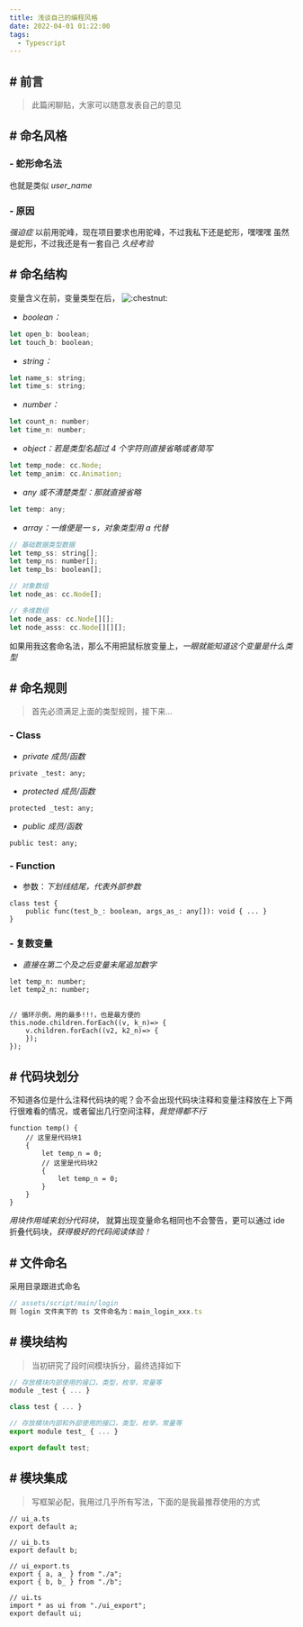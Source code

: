 ```yaml
---
title: 浅谈自己的编程风格
date: 2022-04-01 01:22:00
tags:
  - Typescript
---
```


## # 前言

> 此篇闲聊贴，大家可以随意发表自己的意见

## # 命名风格

### - 蛇形命名法

也就是类似 _user_name_

### - 原因

_强迫症_
以前用驼峰，现在项目要求也用驼峰，不过我私下还是蛇形，嘿嘿嘿
虽然是蛇形，不过我还是有一套自己 _久经考验_

## # 命名结构

变量含义在前，变量类型在后， <img src="https://forum.cocos.org/images/emoji/twitter/chestnut.png?v=9" title=":chestnut:" class="emoji" alt=":chestnut:"/>

- _boolean：_

```javascript
let open_b: boolean;
let touch_b: boolean;
```

- _string：_

```javascript
let name_s: string;
let time_s: string;
```

- _number：_

```javascript
let count_n: number;
let time_n: number;
```

- _object：若是类型名超过 4 个字符则直接省略或者简写_

```javascript
let temp_node: cc.Node;
let temp_anim: cc.Animation;
```

- _any 或不清楚类型：那就直接省略_

```javascript
let temp: any;
```

- _array：一维便是一 s，对象类型用 a 代替_

```javascript
// 基础数据类型数据
let temp_ss: string[];
let temp_ns: number[];
let temp_bs: boolean[];

// 对象数组
let node_as: cc.Node[];

// 多维数组
let node_ass: cc.Node[][];
let node_asss: cc.Node[][][];
```

如果用我这套命名法，那么不用把鼠标放变量上，_一眼就能知道这个变量是什么类型_

## # 命名规则

> 首先必须满足上面的类型规则，接下来…

### - Class

- _private 成员/函数_

```auto
private _test: any;
```

- _protected 成员/函数_

```auto
protected _test: any;
```

- _public 成员/函数_

```auto
public test: any;
```

### - Function

- 参数：_下划线结尾，代表外部参数_

```auto
class test {
    public func(test_b_: boolean, args_as_: any[]): void { ... }
}
```

### - 复数变量

- _直接在第二个及之后变量末尾追加数字_

```auto
let temp_n: number;
let temp2_n: number;


// 循环示例，用的最多!!!，也是最方便的
this.node.children.forEach((v, k_n)=> {
    v.children.forEach((v2, k2_n)=> {
    });
});
```

## # 代码块划分

不知道各位是什么注释代码块的呢？会不会出现代码块注释和变量注释放在上下两行很难看的情况，或者留出几行空间注释，_我觉得都不行_

```auto
function temp() {
    // 这里是代码块1
    {
        let temp_n = 0;
        // 这里是代码块2
        {
            let temp_n = 0;
        }
    }
}
```

_用块作用域来划分代码块_， 就算出现变量命名相同也不会警告，更可以通过 ide 折叠代码块，_获得极好的代码阅读体验！_

## # 文件命名

采用目录跟进式命名

```javascript
// assets/script/main/login
则 login 文件夹下的 ts 文件命名为：main_login_xxx.ts
```

## # 模块结构

> 当初研究了段时间模块拆分，最终选择如下

```javascript
// 存放模块内部使用的接口，类型，枚举，常量等
module _test { ... }

class test { ... }

// 存放模块内部和外部使用的接口，类型，枚举，常量等
export module test_ { ... }

export default test;
```

## # 模块集成

> 写框架必配，我用过几乎所有写法，下面的是我最推荐使用的方式

```auto
// ui_a.ts
export default a;

// ui_b.ts
export default b;

// ui_export.ts
export { a, a_ } from "./a";
export { b, b_ } from "./b";

// ui.ts
import * as ui from "./ui_export";
export default ui;
```
